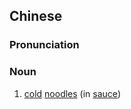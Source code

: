 {{also|凉面}}
==Chinese==
{{zh-forms|s=凉面}}

===Pronunciation===
{{zh-pron
|m=liángmiàn
|c=loeng4 min6
|cat=n
}}

===Noun===
{{zh-noun}}

# [[cold]] [[noodles]] (in [[sauce]])

{{zh-cat|Pasta}}